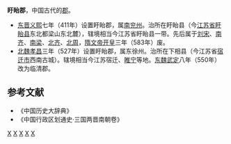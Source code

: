 '''盱眙郡'''，中国古代的[[郡|郡]]。
* [[东晋|东晋]][[义熙_(东晋)|义熙]]七年（411年）设置盱眙郡，属[[南兖州|南兖州]]。治所在盱眙县（今[[江苏省|江苏省]][[盱眙县|盱眙县]]东北都梁山东北麓），辖境相当今江苏省盱眙县一带。先后属于[[刘宋|刘宋]]、[[南齐|南齐]]、[[南梁|南梁]]、[[北齐|北齐]]、[[北周|北周]]，[[隋文帝|隋文帝]][[开皇|开皇]]三年（583年）废。
* [[北魏|北魏]][[孝昌_(年号)|孝昌]]三年（527年）设置盱眙郡，属东徐州。治所在下相县（今江苏省[[宿迁市|宿迁市]]西南古城）。辖境相当今江苏宿迁、[[睢宁|睢宁]]等地。[[东魏|东魏]][[武定_(东魏)|武定]]八年（550年）改为临清郡。
==参考文献==
* 《中国历史大辞典》
* 《中国行政区划通史·三国两晋南朝卷》
{{晋朝行政区划|nocat}}
{{南朝行政区划|nocat}}
[[Category:东晋的郡|X]]
[[Category:南北朝的郡|X]]
[[Category:江苏的郡|X]]
[[Category:淮安行政区划史|X]]
[[Category:宿迁行政区划史|X]]